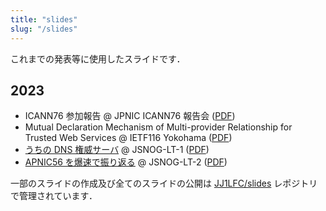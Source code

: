 ```yaml
---
title: "slides"
slug: "/slides"
---
```


これまでの発表等に使用したスライドです．

## 2023

- ICANN76 参加報告 @ JPNIC ICANN76 報告会 ([PDF](https://slides.jj1lfc.dev/ICANN76-report-ppt.pdf))
- Mutual Declaration Mechanism of Multi-provider Relationship for Trusted Web Services @ IETF116 Yokohama ([PDF](https://slides.jj1lfc.dev/M2DMRT-IETF116.pdf))
- [うちの DNS 権威サーバ](https://slides.jj1lfc.dev/230507-jsnog-lt-1-alt) @ JSNOG-LT-1 ([PDF](https://slides.jj1lfc.dev/230507-jsnog-lt-1-alt.pdf))
- [APNIC56 を爆速で振り返る](https://slides.jj1lfc.dev/230916-jsnog-lt-2-alt) @ JSNOG-LT-2 ([PDF](https://slides.jj1lfc.dev/230916-jsnog-lt-2-alt.pdf))

一部のスライドの作成及び全てのスライドの公開は [JJ1LFC/slides](https://github.com/JJ1LFC/slides) レポジトリで管理されています．
